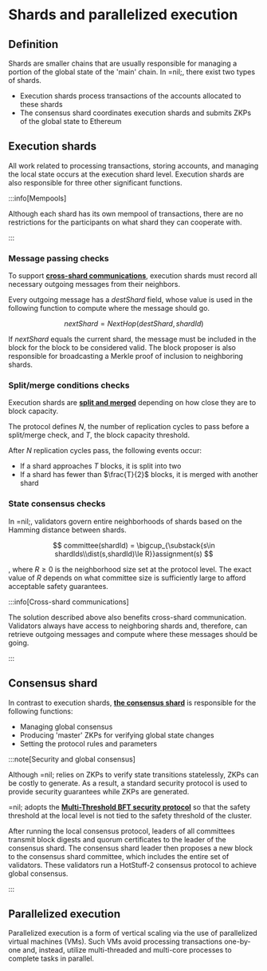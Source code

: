 # Shards and parallelized execution

## Definition

Shards are smaller chains that are usually responsible for managing a portion of the global state of the 'main' chain. In =nil;, there exist two types of shards.

* Execution shards process transactions of the accounts allocated to these shards
* The consensus shard coordinates execution shards and submits ZKPs of the global state to Ethereum

## Execution shards

All work related to processing transactions, storing accounts, and managing the local state occurs at the execution shard level. Execution shards are also responsible for three other significant functions.

:::info[Mempools]

Although each shard has its own mempool of transactions, there are no restrictions for the participants on what shard they can cooperate with.

:::

### Message passing checks

To support [**cross-shard communications**](../principles#cross-shard-communication), execution shards must record all necessary outgoing messages from their neighbors.

Every outgoing message has a $destShard$ field, whose value is used in the following function to compute where the message should go.

$$
nextShard = NextHop(destShard, shardId)
$$

If $nextShard$ equals the current shard, the message must be included in the block for the block to be considered valid. The block proposer is also responsible for broadcasting a Merkle proof of inclusion to neighboring shards.

### Split/merge conditions checks

Execution shards are [**split and merged**](../principles#execution-shards) depending on how close they are to block capacity.

The protocol defines $N$, the number of replication cycles to pass before a split/merge check, and $T$, the block capacity threshold.

After $N$ replication cycles pass, the following events occur:

* If a shard approaches $T$ blocks, it is split into two
* If a shard has fewer than $\frac{T}{2}$ blocks, it is merged with another shard

### State consensus checks

In =nil;, validators govern entire neighborhoods of shards based on the Hamming distance between shards.

$$
committee(shardId) = \bigcup_{\substack{s\in shardIds\\dist(s,shardId)\le R}}assignment(s)
$$

, where $R\ge 0$ is the neighborhood size set at the protocol level. The exact value of $R$ depends on what committee size is sufficiently large to afford acceptable safety guarantees.

:::info[Cross-shard communications]

The solution described above also benefits cross-shard communication. Validators always have access to neighboring shards and, therefore, can retrieve outgoing messages and compute where these messages should be going.

:::

## Consensus shard

In contrast to execution shards, [**the consensus shard**](../principles#consensus-shard) is responsible for the following functions:

* Managing global consensus
* Producing 'master' ZKPs for verifying global state changes
* Setting the protocol rules and parameters

:::note[Security and global consensus]

Although =nil; relies on ZKPs to verify state transitions statelessly, ZKPs can be costly to generate. As a result, a standard security protocol is used to provide security guarantees while ZKPs are generated.

=nil; adopts the [**Multi-Threshold BFT security protocol**](https://dl.acm.org/doi/10.1145/3460120.3484554) so that the safety threshold at the local level is not tied to the safety threshold of the cluster.

After running the local consensus protocol, leaders of all committees transmit block digests and quorum certificates to the leader of the consensus shard. The consensus shard leader then proposes a new block to the consensus shard committee, which includes the entire set of validators. These validators run a HotStuff-2 consensus protocol to achieve global consensus.

:::

## Parallelized execution

Parallelized execution is a form of vertical scaling via the use of parallelized virtual machines (VMs). Such VMs avoid processing transactions one-by-one and, instead, utilize multi-threaded and multi-core processes to complete tasks in parallel.


